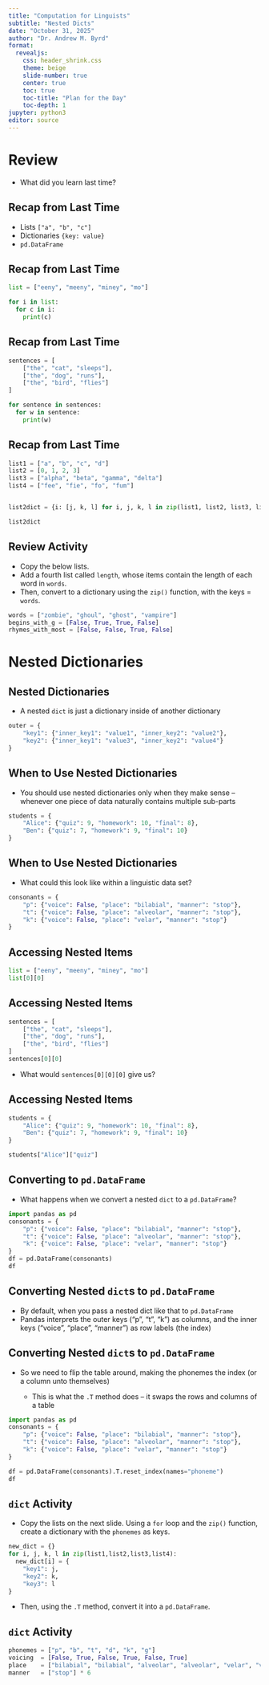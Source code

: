 ```yaml
---
title: "Computation for Linguists"
subtitle: "Nested Dicts"
date: "October 31, 2025"
author: "Dr. Andrew M. Byrd"
format:
  revealjs:
    css: header_shrink.css
    theme: beige
    slide-number: true
    center: true
    toc: true
    toc-title: "Plan for the Day"
    toc-depth: 1
jupyter: python3
editor: source
---
```


<!-- NOTE TO SELF: CLASS TOO SHORT, LAST ACTIVITY DIDN'T TAKE LONG -->


# Review

-   What did you learn last time?

## Recap from Last Time

- Lists `["a", "b", "c"]`
- Dictionaries `{key: value}`
- `pd.DataFrame` 

## Recap from Last Time

```python
list = ["eeny", "meeny", "miney", "mo"]

for i in list:
  for c in i:
    print(c)
```

## Recap from Last Time

```python
sentences = [
    ["the", "cat", "sleeps"],
    ["the", "dog", "runs"],
    ["the", "bird", "flies"]
]

for sentence in sentences:
  for w in sentence:
    print(w)
```

## Recap from Last Time

```python
list1 = ["a", "b", "c", "d"]
list2 = [0, 1, 2, 3]
list3 = ["alpha", "beta", "gamma", "delta"]
list4 = ["fee", "fie", "fo", "fum"]


list2dict = {i: [j, k, l] for i, j, k, l in zip(list1, list2, list3, list4)}

list2dict
```

## Review Activity

- Copy the below lists.
- Add a fourth list called `length`, whose items contain the length of each word in `words`.
- Then, convert to a dictionary using the `zip()` function, with the keys = `words`.

```python
words = ["zombie", "ghoul", "ghost", "vampire"]
begins_with_g = [False, True, True, False]
rhymes_with_most = [False, False, True, False]
```

# Nested Dictionaries

## Nested Dictionaries

- A nested `dict` is just a dictionary inside of another dictionary

```python
outer = {
    "key1": {"inner_key1": "value1", "inner_key2": "value2"},
    "key2": {"inner_key1": "value3", "inner_key2": "value4"}
}
```

## When to Use Nested Dictionaries

- You should use nested dictionaries only when they make sense -- whenever one piece of data naturally contains multiple sub-parts

```python
students = {
    "Alice": {"quiz": 9, "homework": 10, "final": 8},
    "Ben": {"quiz": 7, "homework": 9, "final": 10}
}
```


## When to Use Nested Dictionaries

- What could this look like within a linguistic data set?

```python
consonants = {
    "p": {"voice": False, "place": "bilabial", "manner": "stop"},
    "t": {"voice": False, "place": "alveolar", "manner": "stop"},
    "k": {"voice": False, "place": "velar", "manner": "stop"}
}
```

## Accessing Nested Items

```python
list = ["eeny", "meeny", "miney", "mo"]
list[0][0]
```

## Accessing Nested Items

```python
sentences = [
    ["the", "cat", "sleeps"],
    ["the", "dog", "runs"],
    ["the", "bird", "flies"]
]
sentences[0][0]
```

- What would `sentences[0][0][0]` give us?

## Accessing Nested Items

```python
students = {
    "Alice": {"quiz": 9, "homework": 10, "final": 8},
    "Ben": {"quiz": 7, "homework": 9, "final": 10}
}

students["Alice"]["quiz"]
```

## Converting to `pd.DataFrame`

- What happens when we convert a nested `dict` to a `pd.DataFrame`?

```python
import pandas as pd
consonants = {
    "p": {"voice": False, "place": "bilabial", "manner": "stop"},
    "t": {"voice": False, "place": "alveolar", "manner": "stop"},
    "k": {"voice": False, "place": "velar", "manner": "stop"}
}
df = pd.DataFrame(consonants)
df
```

## Converting Nested `dict`s to `pd.DataFrame`

- By default, when you pass a nested dict like that to `pd.DataFrame`
- Pandas interprets the outer keys ("p", "t", "k") as columns, and the inner keys ("voice", "place", "manner") as row labels (the index)

## Converting Nested `dict`s to `pd.DataFrame`

- So we need to flip the table around, making the phonemes the index (or a column unto themselves)

  - This is what the `.T` method does -- it swaps the rows and columns of a table

```python
import pandas as pd
consonants = {
    "p": {"voice": False, "place": "bilabial", "manner": "stop"},
    "t": {"voice": False, "place": "alveolar", "manner": "stop"},
    "k": {"voice": False, "place": "velar", "manner": "stop"}
}

df = pd.DataFrame(consonants).T.reset_index(names="phoneme")
df
```

## `dict` Activity

- Copy the lists on the next slide. Using a `for` loop and the `zip()` function, create a dictionary  with the `phonemes` as keys. 

```python
new_dict = {}
for i, j, k, l in zip(list1,list2,list3,list4):
  new_dict[i] = {
    "key1": j,
    "key2": k,
    "key3": l
}
```
- Then, using the `.T` method, convert it into a `pd.DataFrame`.

## `dict` Activity

```python
phonemes = ["p", "b", "t", "d", "k", "g"]
voicing  = [False, True, False, True, False, True]
place    = ["bilabial", "bilabial", "alveolar", "alveolar", "velar", "velar"]
manner   = ["stop"] * 6
```


<!-- ## Review Activity -->

<!-- -   xxxxx -->

<!-- ```python -->
<!-- import pandas as pd -->

<!-- stops = { -->
<!--     "Language": ["English", "Spanish", "Hindi"], -->
<!--     "Nasals": [3, 3, 4], -->
<!--     "Oral Stops": [6, 6, 5] -->
<!-- } -->
<!-- ``` -->


